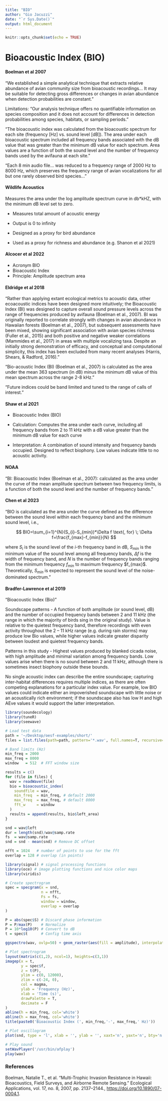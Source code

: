 ```yaml
---
title: "BIO"
author: "Gio Jacuzzi"
date: "`r Sys.Date()`"
output: html_document
---
```


```r
knitr::opts_chunk$set(echo = TRUE)
```

# Bioacoustic Index (BIO)

#### Boelman et al 2007

"We established a simple analytical technique that extracts relative abundance of avian community size from bioacoustic recordings\... It may be suitable for detecting gross differences or changes in avian abundance when detection probabilities are constant."

Limitations: "Our analysis technique offers no quantifiable information on species composition and it does not account for differences in detection probabilities among species, habitats, or sampling periods."

"The bioacoustic index was calculated from the bioacoustic spectrum for each site (frequency [Hz] vs. sound level [dB]). The area under each bioacoustic spectrum included all frequency bands associated with the dB value that was greater than the minimum dB value for each spectrum. Area values are a function of both the sound level and the number of frequency bands used by the avifauna at each site."

"Each 8 min audio file\... was reduced to a frequency range of 2000 Hz to 8000 Hz, which preserves the frequency range of avian vocalizations for all but one rarely observed bird species\..."

#### Wildlife Acoustics

Measures the area under the log amplitude spectrum curve in db\*kHZ, with the minimum dB level set to zero.

-   Measures total amount of acoustic energy

-   Output is 0 to infinity

-   Designed as a proxy for bird abundance

-   Used as a proxy for richness and abundance (e.g. Shanon et al 2021)

#### Alcocer et al 2022

-   Acronym BIO
-   Bioacoustic Index
-   Principle: Amplitude spectrum area

#### Eldridge et al 2018

"Rather than applying extant ecological metrics to acoustic data, other ecoacoustic indices have been designed more intuitively; the Bioacoustic Index (BI) was designed to capture overall sound pressure levels across the range of frequencies produced by avifauna (Boelman et al., 2007). BI was originally reported to correlate strongly with changes in avian abundance in Hawaiian forests (Boelman et al., 2007), but subsequent assessments have been mixed, showing significant association with avian species richness (Fuller et al., 2015) and both positive and negative weaker correlations (Mammides et al., 2017) in areas with multiple vocalizing taxa. Despite an initially strong demonstration of efficacy, and conceptual and computational simplicity, this index has been excluded from many recent analyses (Harris, Shears, & Radford, 2016)."

"Bio-acoustic Index (BI) (Boelman et al., 2007) is calculated as the area under the mean 363 spectrum (in dB) minus the minimum dB value of this mean spectrum across the range 2-8 kHz."

"Future indices could be band limited and tuned to the range of calls of interest."

#### Shaw et al 2021

-   Bioacoustic Index (BIO)

-   Calculation: Computes the area under each curve, including all frequency bands from 2 to 11 kHz with a dB value greater than the minimum dB value for each curve

-   Interpretation: A combination of sound intensity and frequency bands occupied. Designed to reflect biophony. Low values indicate little to no acoustic activity.

#### NOAA

"BI: Bioacoustic Index (Boelman et al., 2007): calculated as the area under the curve of the mean amplitude spectrum between two frequency limits, is a function of both the sound level and the number of frequency bands."

#### Chen et al 2023

"BIO is calculated as the area under the curve defined as the difference between the sound level within each frequency band and the minimum sound level, i.e.,

$$
BIO=\sum_{i=1}^{N}(S_{i}-S_{min})*\Delta f \text{,  for} \; \Delta f=\frac{f_{max}-f_{min}}{N} 
$$

where $S_{i}$ is the sound level of the $i$-th frequency band in dB, $S_{min}$ is the minimum value of the sound level among all frequency bands, $\Delta f$ is the width of frequency band, and $N$ is the number of frequency bands ranging from the minimum frequency $f_{min}$ to maximum frequency \$f\_{max}\$. Theoretically, $S_{min}$ is expected to represent the sound level of the noise-dominated spectrum."

#### Bradfer-Lawrence et al 2019

"Bioacoustic Index (Bio)"

Soundscape patterns - A function of both amplitude (or sound level, dB) and the number of occupied frequency bands between 2 and 11 kHz (the range in which the majority of birds sing in the original study). Value is relative to the quietest frequency band, therefore recordings with even activity throughout the 2 -- 11 kHz range (e.g. during rain storms) may produce low Bio values, while higher values indicate greater disparity between loudest and quietest frequency bands.

Patterns in this study - Highest values produced by blanked cicada noise, with high amplitude and minimal variation among frequency bands. Low values arise when there is no sound between 2 and 11 kHz, although there is sometimes insect biophony outside these bounds.

No single acoustic index can describe the entire soundscape; capturing inter-habitat differences requires multiple indices, as there are often competing explanations for a particular index value. For example, low BIO values could indicate either an impoverished soundscape with little noise or an acoustically rich environment; if the soundscape also has low H and high AEve values it would support the latter interpretation.

```r
library(soundecology)
library(tuneR)
library(seewave)

# Load test data
path = '~/Desktop/oesf-examples/short/'
files = list.files(path=path, pattern='*.wav', full.names=T, recursive=T)

# Band limits (Hz)
min_freq = 2000
max_freq = 8000
window   = 512  # FFT window size

results = c()
for (file in files) {
  wav = readWave(file)
  bio = bioacoustic_index(
    soundfile = wav,
    min_freq  = min_freq, # default 2000
    max_freq  = max_freq, # default 8000
    fft_w     = window
  )
  results = append(results, bio$left_area)
}
```

```r
snd = wav@left
dur = length(snd)/wav@samp.rate
fs  = wav@samp.rate
snd = snd - mean(snd) # Remove DC offset

nfft = 1024   # number of points to use for the fft
overlap = 128 # overlap (in points)

library(signal) # signal processing functions
library(oce) # image plotting functions and nice color maps
library(viridis)

# Create spectrogram
spec = specgram(x = snd,
                n = nfft,
                Fs = fs,
                window = window,
                overlap = overlap
)

P = abs(spec$S) # Discard phase information
P = P/max(P)    # Normalize
P = 10*log10(P) # Convert to dB
t = spec$t      # Config time axis

ggspectro(wav, ovlp=50) + geom_raster(aes(fill = amplitude), interpolate = F)

# Plot spectrogram
layout(matrix(c(1,2), ncol=1), heights=c(3,1))
imagep(x = t,
       y = spec$f,
       z = t(P),
       ylim = c(0, 12000),
       zlim = c(-24, 0),
       col = magma,
       ylab = 'Frequency (Hz)',
       xlab = 'Time (s)',
       drawPalette = T,
       decimate = F
)
abline(h = min_freq, col='white')
abline(h = max_freq, col='white')
title(paste0('Bioacoustic Index (', min_freq,'-', max_freq,' Hz)'))

# Plot oscillogram
plot(snd, type = 'l', xlab = '', ylab = '', xaxt='n', yaxt='n', bty='n')

# Play sound
setWavPlayer('/usr/bin/afplay')
play(wav)
```

### References

Boelman, Natalie T., et al. "Multi-Trophic Invasion Resistance in Hawaii: Bioacoustics, Field Surveys, and Airborne Remote Sensing." Ecological Applications, vol. 17, no. 8, 2007, pp. 2137--2144., <https://doi.org/10.1890/07-0004.1>.
